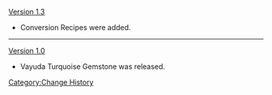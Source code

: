 [[Version 1.3]]
*Conversion Recipes were added.
----
[[Version 1.0]]
*Vayuda Turquoise Gemstone was released.
<noinclude>[[Category:Change History]]</noinclude>